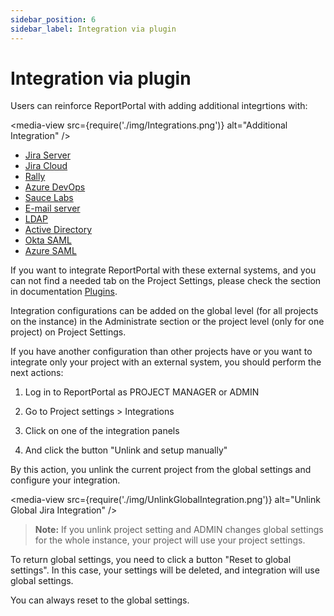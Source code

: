 ```yaml
---
sidebar_position: 6
sidebar_label: Integration via plugin
---
```


# Integration via plugin

Users can reinforce ReportPortal with adding additional integrtions with:

<media-view src={require('./img/Integrations.png')} alt="Additional Integration" />

* [Jira Server](/plugins/JiraServer)
* [Jira Cloud](/plugins/JiraCloud)
* [Rally](/plugins/Rally)
* [Azure DevOps](/plugins/AzureDevOpsBTS)
* [Sauce Labs](/plugins/SauceLabs)
* [E-mail server](/plugins/EmailServer)
* [LDAP](/report-poral-configuration/authorization/LDAP)
* [Active Directory](/report-poral-configuration/authorization/ActiveDirectory)
* [Okta SAML](/report-poral-configuration/authorization/SAML/OktaSAML)
* [Azure SAML](/report-poral-configuration/authorization/SAML/AzureSAML)

If you want to integrate ReportPortal with these external systems, and you can not find a needed tab on the Project Settings, please check the section in documentation [Plugins](/category/plugins).

Integration configurations can be added on the global level (for all projects on the instance) in the Administrate section or the project level (only for one project) on Project Settings.

If you have another configuration than other projects have or you want to integrate only your project with an external system, you should perform the next actions:

1. Log in to ReportPortal as PROJECT MANAGER or ADMIN

2. Go to Project settings > Integrations

3. Click on one of the integration panels

4. And click the button "Unlink and setup manually"

By this action, you unlink the current project from the global settings and configure your integration.

<media-view src={require('./img/UnlinkGlobalIntegration.png')} alt="Unlink Global Jira Integration" />

>**Note:**
> If you unlink project setting and ADMIN changes global settings for the whole instance, your project will use your project settings.

To return global settings, you need to click a button "Reset to global settings".
In this case, your settings will be deleted, and integration will use global settings.

You can always reset to the global settings.